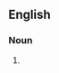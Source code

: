 ==English==

===Noun===
{{head|en|noun}}
# {{init of|en|[[regular]] [[pulse]] [[excited]]-{{w|Linear predictive coding|linear predictive coder}}}}